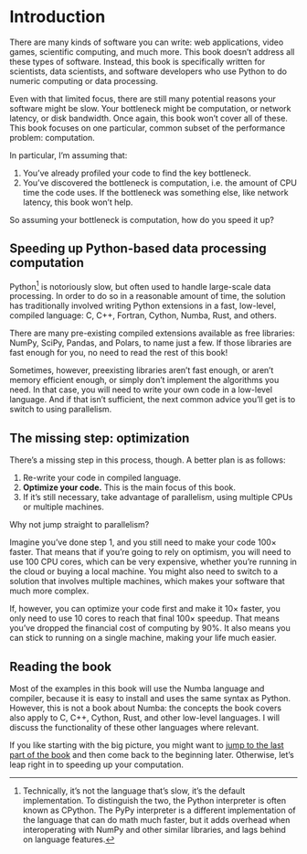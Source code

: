 # Introduction {.unnumbered}

There are many kinds of software you can write: web applications, video games, scientific computing, and much more.
This book doesn't address all these types of software.
Instead, this book is specifically written for scientists, data scientists, and software developers who use Python to do numeric computing or data processing.

Even with that limited focus, there are still many potential reasons your software might be slow.
Your bottleneck might be computation, or network latency, or disk bandwidth.
Once again, this book won't cover all of these.
This book focuses on one particular, common subset of the performance problem: computation.

In particular, I'm assuming that:

1. You've already profiled your code to find the key bottleneck.
2. You've discovered the bottleneck is computation, i.e. the amount of CPU time the code uses.
   If the bottleneck was something else, like network latency, this book won't help.

So assuming your bottleneck is computation, how do you speed it up?

## Speeding up Python-based data processing computation

Python[^cpython] is notoriously slow, but often used to handle large-scale data processing.
In order to do so in a reasonable amount of time, the solution has traditionally involved writing Python extensions in a fast, low-level, compiled language: C, C++, Fortran, Cython, Numba, Rust, and others.

There are many pre-existing compiled extensions available as free libraries: NumPy, SciPy, Pandas, and Polars, to name just a few.
If those libraries are fast enough for you, no need to read the rest of this book!

Sometimes, however, preexisting libraries aren't fast enough, or aren't memory efficient enough, or simply don't implement the algorithms you need.
In that case, you will need to write your own code in a low-level language.
And if that isn't sufficient, the next common advice you'll get is to switch to using parallelism.

## The missing step: optimization

There's a missing step in this process, though.
A better plan is as follows:

1. Re-write your code in compiled language.
2. **Optimize your code.**
   This is the main focus of this book.
3. If it's still necessary, take advantage of parallelism, using multiple CPUs or multiple machines.

Why not jump straight to parallelism?

Imagine you've done step 1, and you still need to make your code 100× faster.
That means that if you're going to rely on optimism, you will need to use 100 CPU cores, which can be very expensive, whether you're running in the cloud or buying a local machine.
You might also need to switch to a solution that involves multiple machines, which makes your software that much more complex.

If, however, you can optimize your code first and make it 10× faster, you only need to use 10 cores to reach that final 100× speedup.
That means you've dropped the financial cost of computing by 90%.
It also means you can stick to running on a single machine, making your life much easier.

## Reading the book

Most of the examples in this book will use the Numba language and compiler, because it is easy to install and uses the same syntax as Python.
However, this is not a book about Numba: the concepts the book covers also apply to C, C++, Cython, Rust, and other low-level languages.
I will discuss the functionality of these other languages where relevant.

If you like starting with the big picture, you might want to [jump to the last part of the book](part_9/01_when.qmd) and then come back to the beginning later.
Otherwise, let's leap right in to speeding up your computation.

[^cpython]: Technically, it's not the language that's slow, it's the default implementation. To distinguish the two, the Python interpreter is often known as CPython. The PyPy interpreter is a different implementation of the language that can do math much faster, but it adds overhead when interoperating with NumPy and other similar libraries, and lags behind on language features.
